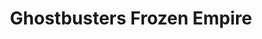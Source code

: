 ---
title: Ghostbusters Frozen Empire
description: When the discovery of an ancient artifact unleashes and evil force, Ghostbusters new and old must join forces to protect their home and save the world from second ice age.
rating: PG
genre:
  - Adventure
  - Comedy
  - Fantasy
length: 1h 55m
cast:
  - Paul Rudd
  - Carrie Coon
  - Bill Murray
showtimes:
  - April 12th
  - April 13th
  - April 14th - 2pm Matinee
poster: ./images/ghostbusters.jpeg
trailer: https://www.youtube.com/watch?v=6hjlyknlTaw
socialImage: ./images/ghostbusters.jpeg
---